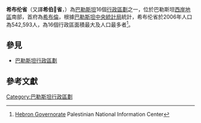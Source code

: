{{coord|31.5|35.1|display=title|region:IL}}
{{约旦河西岸}}
'''希布伦省'''（又譯'''希伯𪨧省'''，{{lang-ar|'''محافظة الخليل Muḥāfaẓat al-Ḫalīl'''}}）為[[巴勒斯坦|巴勒斯坦]]16個[[巴勒斯坦行政区划|行政區劃]]之一，位於巴勒斯坦[[西岸地區|西岸地區]]南部，首府為[[希布倫|希布倫]]，根據[[巴勒斯坦中央統計局|巴勒斯坦中央統計局]]統計，希布伦省於2006年人口為542,593人，為16個行政區面積最大及人口最多者<ref name="PNIC">[http://www.pnic.gov.ps/english/geography/Residential_%20hebron.html Hebron Governorate] {{Wayback|url=http://www.pnic.gov.ps/english/geography/Residential_%20hebron.html |date=20071225103201 }} Palestinian National Information Center</ref>。

== 參見 ==
* [[巴勒斯坦行政區劃|巴勒斯坦行政區劃]]

== 參考文獻 ==
{{Reflist}}

{{地理小作品}}

{{巴勒斯坦行政區劃}}

[[Category:巴勒斯坦行政區劃|Category:巴勒斯坦行政區劃]]
